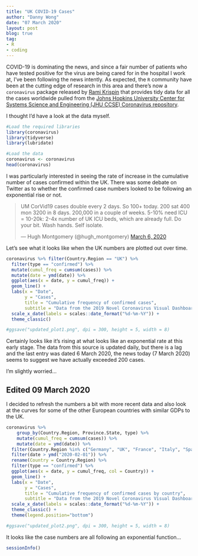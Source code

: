 ```yaml
---
title: "UK COVID-19 Cases"
author: "Danny Wong"
date: "07 March 2020"
layout: post
blog: true
tag:
- R
- coding
---
```


COVID-19 is dominating the news, and since a fair number of patients who have tested positive for the virus are being cared for in the hospital I work at, I've been following the news intently. As expected, the `R` community have been at the cutting edge of research in this area and there's now a `coronavirus` package released by [Rami Krispin](https://github.com/RamiKrispin) that provides tidy data for all the cases worldwide pulled from the [Johns Hopkins University Center for Systems Science and Engineering (JHU CCSE) Coronavirus repository](https://github.com/CSSEGISandData/COVID-19).

I thought I'd have a look at the data myself.

```r
#Load the required libraries
library(coronavirus)
library(tidyverse)
library(lubridate)

#Load the data
coronavirus <- coronavirus
head(coronavirus)
```

I was particularly interested in seeing the rate of increase in the cumulative number of cases confirmed within the UK. There was some debate on Twitter as to whether the confirmed case numbers looked to be following an exponential rise or not.

<blockquote class="twitter-tweet"><p lang="en" dir="ltr">UM CorVid19 cases double every 2 days. So 100+ today. 200 sat 400 mon 3200 in 8 days. 200,000 in a couple of weeks. 5-10% need ICU = 10-20k: 2-4x number of UK ICU beds, which are already full. Do your bit. Wash hands. Self isolate.</p>&mdash; Hugh Montgomery (@hugh_montgomery) <a href="https://twitter.com/hugh_montgomery/status/1235754637191524352?ref_src=twsrc%5Etfw">March 6, 2020</a></blockquote> <script async src="https://platform.twitter.com/widgets.js" charset="utf-8"></script>

Let's see what it looks like when the UK numbers are plotted out over time.

```r
coronavirus %>% filter(Country.Region == "UK") %>%
  filter(type == "confirmed") %>%
  mutate(cumul_freq = cumsum(cases)) %>%
  mutate(date = ymd(date)) %>%
  ggplot(aes(x = date, y = cumul_freq)) + 
  geom_line() +
  labs(x = "Date", 
       y = "Cases",
       title = "Cumulative frequency of confirmed cases",
       subtitle = "Data from the 2019 Novel Coronavirus Visual Dashboard\nJohns Hopkins University Center for Systems Science and Engineering (JHU CSSE)") +
  scale_x_date(labels = scales::date_format("%d-%m-%Y")) +
  theme_classic()

#ggsave("updated_plot1.png", dpi = 300, height = 5, width = 8)
```

Certainly looks like it's rising at what looks like an exponential rate at this early stage. The data from this source is updated daily, but there is a lag and the last entry was dated 6 March 2020, the news today (7 March 2020) seems to suggest we have actually exceeded 200 cases. 

I'm slightly worried...

## Edited 09 March 2020

I decided to refresh the numbers a bit with more recent data and also look at the curves for some of the other European countries with similar GDPs to the UK.

```r
coronavirus %>%
    group_by(Country.Region, Province.State, type) %>%
    mutate(cumul_freq = cumsum(cases)) %>%
    mutate(date = ymd(date)) %>% 
  filter(Country.Region %in% c("Germany", "UK", "France", "Italy", "Spain", "Netherlands")) %>%
  filter(date > ymd("2020-02-01")) %>%
  rename(Country = Country.Region) %>%
  filter(type == "confirmed") %>%
  ggplot(aes(x = date, y = cumul_freq, col = Country)) + 
  geom_line() +
  labs(x = "Date", 
       y = "Cases",
       title = "Cumulative frequency of confirmed cases by country",
       subtitle = "Data from the 2019 Novel Coronavirus Visual Dashboard\nJohns Hopkins University Center for Systems Science and Engineering (JHU CSSE)") +
  scale_x_date(labels = scales::date_format("%d-%m-%Y")) +
  theme_classic() +
  theme(legend.position="bottom")

#ggsave("updated_plot2.png", dpi = 300, height = 5, width = 8)
```

It looks like the case numbers are all following an exponential function...


```r
sessionInfo()
```